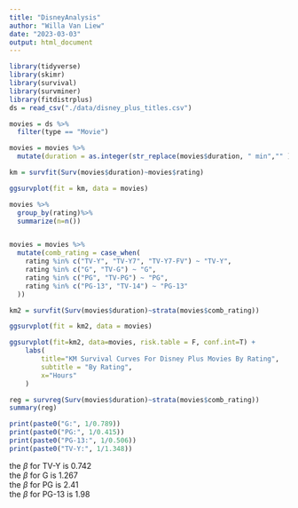 ```yaml
---
title: "DisneyAnalysis"
author: "Willa Van Liew"
date: "2023-03-03"
output: html_document
---
```


```r
library(tidyverse)
library(skimr)
library(survival)
library(survminer)
library(fitdistrplus)
ds = read_csv("./data/disney_plus_titles.csv")
```
```r
movies = ds %>%
  filter(type == "Movie")

movies = movies %>%
  mutate(duration = as.integer(str_replace(movies$duration, " min","" )))
```
```r
km = survfit(Surv(movies$duration)~movies$rating)

ggsurvplot(fit = km, data = movies)
```
```r
movies %>%
  group_by(rating)%>%
  summarize(n=n())


movies = movies %>%
  mutate(comb_rating = case_when(
    rating %in% c("TV-Y", "TV-Y7", "TV-Y7-FV") ~ "TV-Y",
    rating %in% c("G", "TV-G") ~ "G",
    rating %in% c("PG", "TV-PG") ~ "PG",
    rating %in% c("PG-13", "TV-14") ~ "PG-13"
  ))

km2 = survfit(Surv(movies$duration)~strata(movies$comb_rating))

ggsurvplot(fit = km2, data = movies)

ggsurvplot(fit=km2, data=movies, risk.table = F, conf.int=T) +
    labs(
        title="KM Survival Curves For Disney Plus Movies By Rating",
        subtitle = "By Rating",
        x="Hours"
    ) 
```
```r
reg = survreg(Surv(movies$duration)~strata(movies$comb_rating))
summary(reg)
```
```r
print(paste0("G:", 1/0.789))
print(paste0("PG:", 1/0.415))
print(paste0("PG-13:", 1/0.506))
print(paste0("TV-Y:", 1/1.348))
```
the $\beta$ for TV-Y is 0.742 <br / > 
the $\beta$ for G is 1.267 <br / >
the $\beta$ for PG is 2.41 <br / >
the $\beta$ for PG-13 is 1.98 

